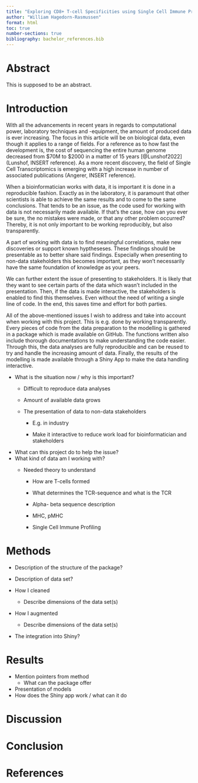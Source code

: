 ```yaml
---
title: "Exploring CD8+ T-cell Specificities using Single Cell Immune Profiling with an Outlook to Reproducible Bio Data Science"
author: "William Hagedorn-Rasmussen"
format: html
toc: true
number-sections: true
bibliography: bachelor_references.bib
---
```


# Abstract

This is supposed to be an abstract.

\newpage

# Introduction

With all the advancements in recent years in regards to computational power, laboratory techniques and -equipment, the amount of produced data is ever increasing. The focus in this article will be on biological data, even though it applies to a range of fields. For a reference as to how fast the development is, the cost of sequencing the entire human genome decreased from \$70M to \$2000 in a matter of 15 years [@Lunshof2022] (Lunshof, INSERT reference). As a more recent discovery, the field of Single Cell Transcriptomics is emerging with a high increase in number of associated publications (Angerer, INSERT reference).

When a bioinformatician works with data, it is important it is done in a reproducible fashion. Exactly as in the laboratory, it is paramount that other scientists is able to achieve the same results and to come to the same conclusions. That tends to be an issue, as the code used for working with data is not necessarily made available. If that's the case, how can you ever be sure, the no mistakes were made, or that any other problem occurred? Thereby, it is not only important to be working reproducibly, but also transparently.

A part of working with data is to find meaningful correlations, make new discoveries or support known hyptheseses. These findings should be presentable as to better share said findings. Especially when presenting to non-data stakeholders this becomes important, as they won't necessarily have the same foundation of knowledge as your peers.

We can further extent the issue of presenting to stakeholders. It is likely that they want to see certain parts of the data which wasn't included in the presentation. Then, if the data is made interactive, the stakeholders is enabled to find this themselves. Even without the need of writing a single line of code. In the end, this saves time and effort for both parties.

All of the above-mentioned issues I wish to address and take into account when working with this project. This is e.g. done by working transparently. Every pieces of code from the data preparation to the modelling is gathered in a package which is made available on GitHub. The functions written also include thorough documentations to make understanding the code easier. Through this, the data analyses are fully reproducible and can be reused to try and handle the increasing amount of data. Finally, the results of the modelling is made available through a Shiny App to make the data handling interactive.

-   What is the situation now / why is this important?
    -   Difficult to reproduce data analyses

    -   Amount of available data grows

    -   The presentation of data to non-data stakeholders

        -   E.g. in industry

        -   Make it interactive to reduce work load for bioinformatician and stakeholders
-   What can this project do to help the issue?
-   What kind of data am I working with?
    -   Needed theory to understand

        -   How are T-cells formed

        -   What determines the TCR-sequence and what is the TCR

        -   Alpha- beta sequence description

        -   MHC, pMHC

        -   Single Cell Immune Profiling

# Methods

-   Description of the structure of the package?

-   Description of data set?

-   How I cleaned

    -   Describe dimensions of the data set(s)

-   How I augmented

    -   Describe dimensions of the data set(s)

-   The integration into Shiny?

# Results

-   Mention pointers from method
    -   What can the package offer
-   Presentation of models
-   How does the Shiny app work / what can it do

# Discussion

# Conclusion

# References {.unnumbered}
